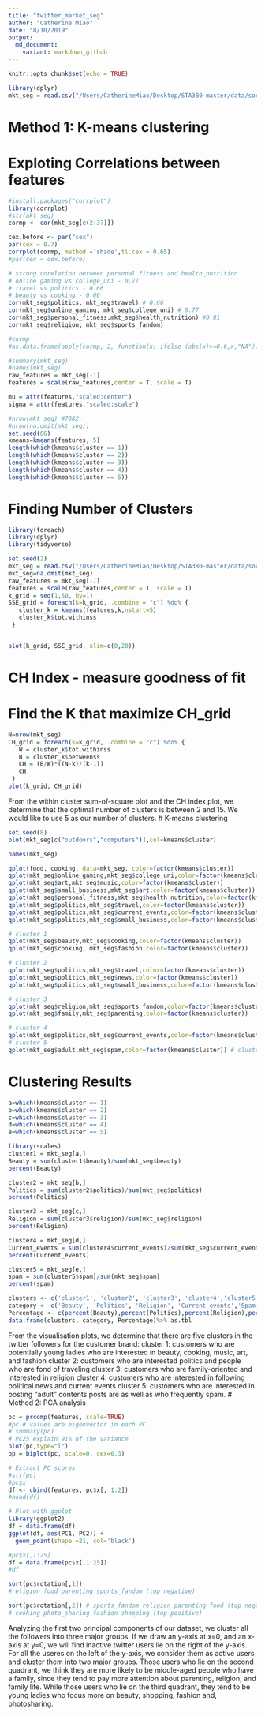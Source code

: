 ```yaml
---
title: "twitter_market_seg"
author: "Catherine Miao"
date: "8/10/2019"
output:
  md_document:
    variant: markdown_github
---
```


```r
knitr::opts_chunk$set(echo = TRUE)
```
```r
library(dplyr)
mkt_seg = read.csv("/Users/CatherineMiao/Desktop/STA380-master/data/social_marketing.csv") %>% as.tbl
```
# Method 1: K-means clustering 
# Exploting Correlations between features 
```r
#install.packages("corrplot")
library(corrplot)
#str(mkt_seg)
cormp <- cor(mkt_seg[c(2:37)])

cex.before <- par("cex")
par(cex = 0.7)
corrplot(cormp, method ='shade',tl.cex = 0.65)
#par(cex = cex.before)

# strong corelation between personal fitness and health_nutrition 
# online gaming vs college_uni - 0.77
# travel vs politics - 0.66 
# beauty vs cooking - 0.66 
cor(mkt_seg$politics, mkt_seg$travel) # 0.66 
cor(mkt_seg$online_gaming, mkt_seg$college_uni) # 0.77
cor(mkt_seg$personal_fitness,mkt_seg$health_nutrition) #0.81
cor(mkt_seg$religion, mkt_seg$sports_fandom)

#cormp
#as.data.frame(apply(cormp, 2, function(x) ifelse (abs(x)>=0.6,x,"NA")))

```
```r

#summary(mkt_seg)
#names(mkt_seg)
raw_features = mkt_seg[-1]
features = scale(raw_features,center = T, scale = T)

mu = attr(features,"scaled:center")
sigma = attr(features,"scaled:scale")

#nrow(mkt_seg) #7882
#nrow(na.omit(mkt_seg))
set.seed(66)
kmeans=kmeans(features, 5)
length(which(kmeans$cluster == 1)) 
length(which(kmeans$cluster == 2)) 
length(which(kmeans$cluster == 3)) 
length(which(kmeans$cluster == 4)) 
length(which(kmeans$cluster == 5)) 
```
# Finding Number of Clusters 
```r
library(foreach)
library(dplyr)
library(tidyverse)

set.seed(2)
mkt_seg = read.csv("/Users/CatherineMiao/Desktop/STA380-master/data/social_marketing.csv") %>% as.tbl
mkt_seg=na.omit(mkt_seg)
raw_features = mkt_seg[-1]
features = scale(raw_features,center = T, scale = T)
k_grid = seq(1,50, by=1)
SSE_grid = foreach(k=k_grid, .combine = "c") %do% {
   cluster_k = kmeans(features,k,nstart=5) 
   cluster_k$tot.withinss
 }


plot(k_grid, SSE_grid, xlim=c(0,20))
```
# CH Index - measure goodness of fit
# Find the K that maximize CH_grid 
```r
N=nrow(mkt_seg)
CH_grid = foreach(k=k_grid, .combine = "c") %do% {
   W = cluster_k$tot.withinss
   B = cluster_k$betweenss
   CH = (B/W)*((N-k)/(k-1))
   CH
 }
plot(k_grid, CH_grid)
```
From the within cluster sum-of-square plot and the CH index plot, we determine that the optimal number of clusters is between 2 and 15. We would like to use 5 as our number of clusters. 
# K-means clustering 
```r
set.seed(8)
plot(mkt_seg[c("outdoors","computers")],col=kmeans$cluster)

names(mkt_seg)

qplot(food, cooking, data=mkt_seg, color=factor(kmeans$cluster))
qplot(mkt_seg$online_gaming,mkt_seg$college_uni,color=factor(kmeans$cluster))
qplot(mkt_seg$art,mkt_seg$music,color=factor(kmeans$cluster))
qplot(mkt_seg$small_business,mkt_seg$art,color=factor(kmeans$cluster))
qplot(mkt_seg$personal_fitness,mkt_seg$health_nutrition,color=factor(kmeans$cluster)) 
qplot(mkt_seg$politics,mkt_seg$travel,color=factor(kmeans$cluster))
qplot(mkt_seg$politics,mkt_seg$current_events,color=factor(kmeans$cluster))
qplot(mkt_seg$politics,mkt_seg$small_business,color=factor(kmeans$cluster))

# cluster 1 
qplot(mkt_seg$beauty,mkt_seg$cooking,color=factor(kmeans$cluster)) 
qplot(mkt_seg$cooking, mkt_seg$fashion,color=factor(kmeans$cluster))

# cluster 2
qplot(mkt_seg$politics,mkt_seg$travel,color=factor(kmeans$cluster))
qplot(mkt_seg$politics,mkt_seg$news,color=factor(kmeans$cluster))
qplot(mkt_seg$politics,mkt_seg$small_business,color=factor(kmeans$cluster))

# cluster 3
qplot(mkt_seg$religion,mkt_seg$sports_fandom,color=factor(kmeans$cluster)) 
qplot(mkt_seg$family,mkt_seg$parenting,color=factor(kmeans$cluster))

# cluster 4 
qplot(mkt_seg$politics,mkt_seg$current_events,color=factor(kmeans$cluster))
# cluster 5 
qplot(mkt_seg$adult,mkt_seg$spam,color=factor(kmeans$cluster)) # cluster 5 
```
# Clustering Results 
```r
a=which(kmeans$cluster == 1)
b=which(kmeans$cluster == 2)
c=which(kmeans$cluster == 3)
d=which(kmeans$cluster == 4)
e=which(kmeans$cluster == 5)

library(scales)
cluster1 = mkt_seg[a,]
Beauty = sum(cluster1$beauty)/sum(mkt_seg$beauty)
percent(Beauty)

cluster2 = mkt_seg[b,]
Politics = sum(cluster2$politics)/sum(mkt_seg$politics)
percent(Politics)

cluster3 = mkt_seg[c,]
Religion = sum(cluster3$religion)/sum(mkt_seg$religion)
percent(Religion)

cluster4 = mkt_seg[d,]
Current_events = sum(cluster4$current_events)/sum(mkt_seg$current_events)
percent(Current_events)

cluster5 = mkt_seg[e,]
spam = sum(cluster5$spam)/sum(mkt_seg$spam)
percent(spam)

clusters <- c('cluster1', 'cluster2', 'cluster3', 'cluster4','cluster5') 
category <- c('Beauty', 'Politics', 'Religion', 'Current_events','Spam')
Percentage <- c(percent(Beauty),percent(Politics),percent(Religion),percent(Current_events),percent(spam))
data.frame(clusters, category, Percentage)%>% as.tbl
```
From the visualisation plots, we determine that there are five clusters in the twitter followers for the customer brand:
cluster 1: customers who are potentially young ladies who are interested in beauty, cooking, music, art, and fashion \newline
cluster 2: customers who are interested politics and people who are fond of traveling \newline
cluster 3: customers who are family-oriented and interested in religion \newline
cluster 4: customers who are interested in following political news and current events \newline
cluster 5: customers who are interested in posting "adult" contents posts are as well as who frequently spam. \newline 
# Method 2: PCA analysis 
```r
pc = prcomp(features, scale=TRUE)
#pc # values are eigenvector in each PC 
# summary(pc)
# PC25 explain 91% of the variance 
plot(pc,type="l")
bp = biplot(pc, scale=0, cex=0.3)

# Extract PC scores 
#str(pc)
#pc$x
df <- cbind(features, pc$x[, 1:2])
#head(df)

# Plot with ggplot 
library(ggplot2)
df = data.frame(df)
ggplot(df, aes(PC1, PC2)) +  
  geom_point(shape =21, col='black')
```
```r
#pc$x[,1:25]
df = data.frame(pc$x[,1:25])
#df

sort(pc$rotation[,1]) 
#religion food parenting sports_fandom (top negative)

sort(pc$rotation[,2]) # sports_fandom religion parenting food (top negative)
# cooking photo_sharing fashion shopping (top positive)

```
Analyzing the first two principal components of our dataset, we cluster all the followers into three major groups. 
If we draw an y-axis at x=0, and an x-axis at y=0, we will find inactive twitter users lie on the right of the  y-axis. For all the useres on the left of the y-axis, we consider them as active users and cluster them into two major groups. Those users who lie on the second quadrant, we think they are more likely to be middle-aged people who have a family, since they tend to pay more attention about parenting, religion, and family life. While those users who lie on the third quadrant, they tend to be young ladies who focus more on beauty, shopping, fashion and, photosharing. 